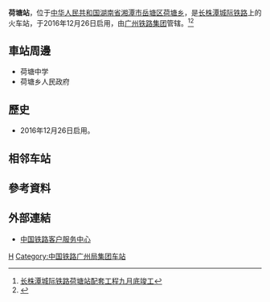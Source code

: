 {{expand|time=2017-01-15T00:32:23+00:00}}
{{Infobox China railway station
|车站名称 = 荷塘站
|图片 = 荷塘站1站台标识.jpg
|图片介绍 = 1站台
|其他名称 =
|坐标 = {{coord|27|53|2.62|N|112|58|53.02|E|display=inline,title}}
|车站拼音 = Hetang
|英文名称 = Hetang Railway Station
|车站代码 = 
|电报码 = KXQ
|拼音码 = HTA
|车站地址 = [[湖南省|湖南省]][[湘潭市|湘潭市]][[岳塘区|岳塘区]][[荷塘乡|荷塘乡]]
|归属 = [[广州铁路集团|广州铁路集团]]
|车站等级 = 
|线路 = [[长株潭城际铁路|长株潭城际铁路]]
|月台数目 = 
|股道数目 = 
}}
'''荷塘站'''，位于[[中华人民共和国|中华人民共和国]][[湖南省|湖南省]][[湘潭市|湘潭市]][[岳塘区|岳塘区]][[荷塘乡|荷塘乡]]，是[[长株潭城际铁路|长株潭城际铁路]]上的火车站，于2016年12月26日启用，由[[广州铁路集团|广州铁路集团]]管辖。<ref>[http://hunan.voc.com.cn/xhn/article/201609/201609221104471576.html 长株潭城际铁路荷塘站配套工程九月底竣工]</ref><ref>{{Cite web |url=http://hunan.voc.com.cn/article/201612/201612160941438930.html |title=长株潭城铁昭山、荷塘站已基本完工 崭新妆容等客来 |accessdate=2017-01-14 |archive-date=2016-12-17 |archive-url=https://web.archive.org/web/20161217114453/http://hunan.voc.com.cn/article/201612/201612160941438930.html |dead-url=no }}</ref>

==車站周邊==
* 荷塘中学
* 荷塘乡人民政府

==歷史==
* 2016年12月26日启用。
== 相邻车站 ==
{{start rail box|[[File:China_Railways.svg|16px]] [[中国铁路|中国铁路]]}}
{{s-inop|[[昭山站|昭山站]]|{{站|长沙西}}方向}}
{{s-line|[[长株潭城际铁路|长株潭城际铁路]]<br />荷塘站}}
{{s-inop|[[板塘站|板塘站]]|{{站|湘潭}}方向}}
{{end box}}

==參考資料==
{{reflist}}
==外部連結==
* [http://www.12306.cn/mormhweb/ 中国铁路客户服务中心] {{Wayback|url=http://www.12306.cn/mormhweb/ |date=20180205163941 }}
{{China-rail-stub}}
{{长株潭城际铁路}}
[[Category:湘潭市铁路车站|H]]
[[Category:中国铁路广州局集团车站|Category:中国铁路广州局集团车站]]